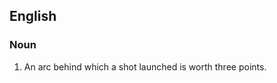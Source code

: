 ==English==

===Noun===

# {{basketball}} An arc behind which a shot launched is worth three points.